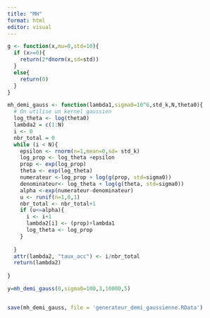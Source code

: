 ---
title: "MH"
format: html
editor: visual
---

```{r}

g <- function(x,mu=0,std=10){
  if (x>=0){
    return(2*dnorm(x,sd=std))
  }
  else{
    return(0)
  }
}

mh_demi_gauss <- function(lambda1,sigma0=10^6,std_k,N,theta0){
  # On utilise un kernel gaussien
  log_theta <- log(theta0)
  lambda2 = c(1:N)
  i <- 0
  nbr_total = 0
  while (i < N){
    epsilon <- rnorm(n=1,mean=0,sd= std_k)
    log_prop <- log_theta +epsilon
    prop <- exp(log_prop)
    theta <- exp(log_theta)
    numerateur <-log_prop + log(g(prop, std=sigma0))
    denominateur<- log_theta + log(g(theta, std=sigma0))
    alpha <-exp(numerateur-denominateur)
    u <- runif(n=1,0,1)
    nbr_total <- nbr_total+1
    if (u<=alpha){
      i <- i+1
      lambda2[i] <- (prop)+lambda1
      log_theta <- log_prop
    }
    
  }
  attr(lambda2, "taux_acc") <- i/nbr_total
  return(lambda2)
  
}
```

```{r}
y=mh_demi_gauss(0,sigma0=100,3,10000,5)
```

```{r}

```

```{r}
save(mh_demi_gauss, file = 'generateur_demi_gaussienne.RData')
```
